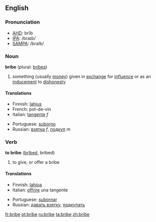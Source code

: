 ==English==

===Pronunciation===
*[[w:AHD|AHD]]: brīb
*[[w:IPA|IPA]]: /braɪb/
*[[w:SAMPA|SAMPA]]: /braIb/

===Noun===
'''bribe''' (plural: [[bribes]])
# something (usually [[money]]) given in [[exchange]] for [[influence]] or as an [[inducement]] to [[dishonesty]]

====Translations====
{{top}}
*Finnish: [[lahjus]]
*French: pot-de-vin
*Italian: [[tangente]] ''f''
{{mid}}
*Portuguese: [[suborno]]
*Russian: [[взятка]] ''f'', [[подкуп]] ''m''
{{bottom}}

===Verb===
'''to bribe''' ([[bribed]], bribed)

# to give, or offer a bribe

====Translations====
{{top}}
*Finnish: [[lahjoa]]
*Italian: [[offrire]] una tangente
{{mid}}
*Portuguese: [[subornar]]
*Russian: [[давать взятку]], [[подкупать]]
{{bottom}}

[[fr:bribe]]
[[pt:bribe]]
[[ru:bribe]]
[[ta:bribe]]
[[zh:bribe]]